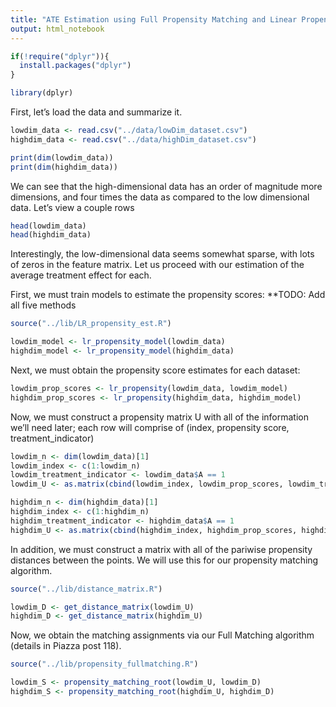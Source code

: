```yaml
---
title: "ATE Estimation using Full Propensity Matching and Linear Propensity Scoring"
output: html_notebook
---
```



```r
if(!require("dplyr")){
  install.packages("dplyr")
}

library(dplyr)
```


First, let's load the data and summarize it.
```r
lowdim_data <- read.csv("../data/lowDim_dataset.csv")
highdim_data <- read.csv("../data/highDim_dataset.csv")

print(dim(lowdim_data))
print(dim(highdim_data))
```

We can see that the high-dimensional data has an order of magnitude more dimensions, and four times the data as compared to the low dimensional data. Let's view a couple rows

```r
head(lowdim_data)
head(highdim_data)
```

Interestingly, the low-dimensional data seems somewhat sparse, with lots of zeros in the feature matrix. Let us proceed with our estimation of the average treatment effect for each.


First, we must train models to estimate the propensity scores:
**TODO: Add all five methods
```r
source("../lib/LR_propensity_est.R")

lowdim_model <- lr_propensity_model(lowdim_data)
highdim_model <- lr_propensity_model(highdim_data)
```


Next, we must obtain the propensity score estimates for each dataset:
```r
lowdim_prop_scores <- lr_propensity(lowdim_data, lowdim_model)
highdim_prop_scores <- lr_propensity(highdim_data, highdim_model)

```


Now, we must construct a propensity matrix U with all of the information we'll need later; each row will comprise of (index, propensity score, treatment_indicator)
```r
lowdim_n <- dim(lowdim_data)[1]
lowdim_index <- c(1:lowdim_n)
lowdim_treatment_indicator <- lowdim_data$A == 1
lowdim_U <- as.matrix(cbind(lowdim_index, lowdim_prop_scores, lowdim_treatment_indicator))

highdim_n <- dim(highdim_data)[1]
highdim_index <- c(1:highdim_n)
highdim_treatment_indicator <- highdim_data$A == 1
highdim_U <- as.matrix(cbind(highdim_index, highdim_prop_scores, highdim_treatment_indicator))
```


In addition, we must construct a matrix with all of the pariwise propensity distances between the points. We will use this for our propensity matching algorithm.

```r
source("../lib/distance_matrix.R")

lowdim_D <- get_distance_matrix(lowdim_U)
highdim_D <- get_distance_matrix(highdim_U)
```


Now, we obtain the matching assignments via our Full Matching algorithm (details in Piazza post 118).

```r
source("../lib/propensity_fullmatching.R")

lowdim_S <- propensity_matching_root(lowdim_U, lowdim_D)
highdim_S <- propensity_matching_root(highdim_U, highdim_D)
```














